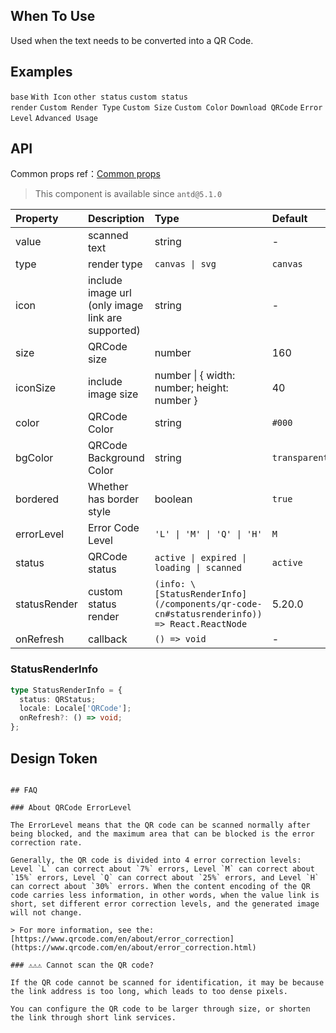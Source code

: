 

<Meta of={QRCodeStories} />

        
## When To Use

Used when the text needs to be converted into a QR Code.

## Examples

<code src="./demo/base.tsx">base</code>
<code src="./demo/icon.tsx">With Icon</code>
<code src="./demo/status.tsx">other status</code>
<code src="./demo/customStatusRender.tsx" version="5.20.0">custom status render</code>
<code src="./demo/type.tsx">Custom Render Type</code>
<code src="./demo/customSize.tsx">Custom Size</code>
<code src="./demo/customColor.tsx">Custom Color</code>
<code src="./demo/download.tsx">Download QRCode</code>
<code src="./demo/errorlevel.tsx">Error Level</code>
<code src="./demo/Popover.tsx">Advanced Usage</code>

## API

Common props ref：[Common props](/docs/react/common-props)

> This component is available since `antd@5.1.0`

| Property | Description | Type | Default | Version |
| :-- | :-- | :-- | :-- | :-- |
| value | scanned text | string | - |
| type | render type | `canvas \| svg ` | `canvas` | 5.6.0 |
| icon | include image url (only image link are supported) | string | - |
| size | QRCode size | number | 160 |
| iconSize | include image size | number \| \{ width: number; height: number } | 40 | 5.19.0 |
| color | QRCode Color | string | `#000` |
| bgColor | QRCode Background Color | string | `transparent` | 5.5.0 |
| bordered | Whether has border style | boolean | `true` |
| errorLevel | Error Code Level | `'L' \| 'M' \| 'Q' \| 'H' ` | `M` |
| status | QRCode status | `active \| expired \| loading \| scanned` | `active` | scanned: 5.13.0 |
| statusRender | custom status render | `(info: \[StatusRenderInfo](/components/qr-code-cn#statusrenderinfo)) => React.ReactNode` | 5.20.0 |
| onRefresh | callback | `() => void` | - |

### StatusRenderInfo

```typescript
type StatusRenderInfo = {
  status: QRStatus;
  locale: Locale['QRCode'];
  onRefresh?: () => void;
};
```

## Design Token

``` <ComponentTokenTable component="QRCode"></ComponentTokenTable>

## FAQ

### About QRCode ErrorLevel

The ErrorLevel means that the QR code can be scanned normally after being blocked, and the maximum area that can be blocked is the error correction rate.

Generally, the QR code is divided into 4 error correction levels: Level `L` can correct about `7%` errors, Level `M` can correct about `15%` errors, Level `Q` can correct about `25%` errors, and Level `H` can correct about `30%` errors. When the content encoding of the QR code carries less information, in other words, when the value link is short, set different error correction levels, and the generated image will not change.

> For more information, see the: [https://www.qrcode.com/en/about/error_correction](https://www.qrcode.com/en/about/error_correction.html)

### ⚠️⚠️⚠️ Cannot scan the QR code?

If the QR code cannot be scanned for identification, it may be because the link address is too long, which leads to too dense pixels.

You can configure the QR code to be larger through size, or shorten the link through short link services.

